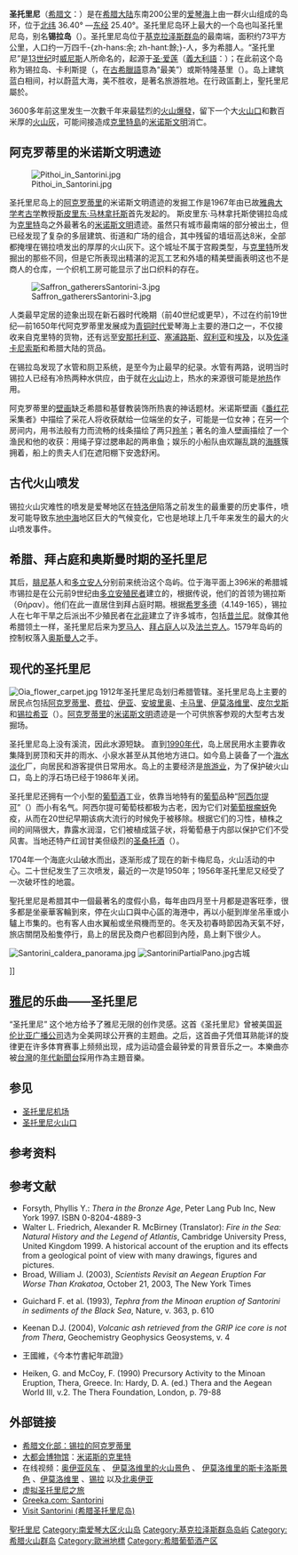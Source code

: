 {{Infobox Greek Dimos
|name = 圣托里尼 / 希拉（古）|name_local = Σαντορίνη / Θήρα
|image_skyline = [[File:Ia_Santorini-2009-1.JPG|325px]]
|caption_skyline = 从火山喷口处眺望
|image_map = 2011 Dimos Thiras.png
|city_seal = <!-- 檔案不存在 Municipality of Thera (Santorini) logo.png -->
|lat_deg = 36
|lat_min = 25
|lon_deg = 25
|lon_min = 26
|elevation_min =
|elevation_max =
|periph = [[南爱琴|南爱琴]]
|periphunit = [[希拉|希拉]]
|pop_municipality   = 15550
|area_municipality  = 90.69
|pop_municunit   = 14005
|area_municunit  =
|pop_community   = 1857
|mayor =
|party =
|since =
|population_as_of = 2011
|postal_code = 847 00, 847 02
|area_code = 22860
|licence = EM
|website = [http://www.thira.gr www.thira.gr] 
}}

'''圣托里尼'''（[[希腊文|希腊文]]：{{lang|el|Σαντορίνη}}）是在[[希腊|希腊]][[大陆|大陆]]东南200公里的[[爱琴海|爱琴海]]上由一群火山组成的岛环，位于[[北纬|北纬]] 36.40° —[[东经|东经]] 25.40°。圣托里尼岛环上最大的一个岛也叫圣托里尼岛，别名'''锡拉岛'''（{{lang|el|Θήρα}}）。圣托里尼岛位于[[基克拉泽斯群岛|基克拉泽斯群岛]]的最南端，面积约73平方公里，人口约一万四千-{zh-hans:余; zh-hant:餘;}-人，多为希腊人。“圣托里尼”是[[13世纪|13世纪]]时[[威尼斯|威尼斯]]人所命名的，起源于[[圣·爱莲|圣·爱莲]]（[[義大利語|義大利語]]：{{lang|it|Santa Irene}}）；在此前这个岛称为锡拉岛、卡利斯提（{{lang|el|Καλλίστη}}，在[[古希臘語|古希臘語]]意為“最美”）或斯特隆基里（{{lang|el|Στρογγύλη}}）。岛上建筑蓝白相间，衬以蔚蓝大海，美不胜收，是著名旅游胜地。在行政區劃上，聖托里尼屬於{{link-en|希拉州|Thira (regional unit)}}。

3600多年前这里发生一次數千年来最猛烈的[[米诺斯火山爆发|火山爆發]]，留下一个大[[火山口|火山口]]和數百米厚的[[火山灰|火山灰]]，可能间接造成[[克里特島|克里特島]]的[[米诺斯文明|米诺斯文明]]消亡。
<!--
[[File:santorini-from-ferry-2002.jpg|thumb]]
-->

== 阿克罗蒂里的米诺斯文明遗迹 ==

[[File:Pithoi_in_Santorini.jpg|thumb]]

圣托里尼岛上的[[阿克罗蒂里_(考古遗址)|阿克罗蒂里]]的米诺斯文明遗迹的发掘工作是1967年由已故[[雅典大学|雅典大学]][[考古学|考古学]]教授[[斯皮里东·马林拿托斯|斯皮里东·马林拿托斯]]首先发起的。 斯皮里东·马林拿托斯使锡拉岛成为[[克里特|克里特]]岛之外最著名的[[米诺斯文明|米诺斯文明]]遗迹。虽然只有城市最南端的部分被出土，但已经发现了复杂的多层建筑、街道和广场的组合，其中残留的墙垣高达8米，全部都掩埋在锡拉喷发出的厚厚的火山灰下。这个城址不属于宫殿类型，与[[克里特|克里特]]所发掘出的那些不同，但是它所表现出精湛的泥瓦工艺和外墙的精美壁画表明这也不是商人的仓库，一个织机工房可能显示了出口织料的存在。

[[File:Saffron_gatherersSantorini-3.jpg|thumb]]

人类最早定居的迹象出现在新石器时代晚期（前40世纪或更早），不过在约前19世纪—前1650年代阿克罗蒂里发展成为[[青铜时代|青铜时代]]爱琴海上主要的港口之一，不仅接收来自克里特的货物，还有远至[[安那托利亚|安那托利亚]]、[[塞浦路斯|塞浦路斯]]、[[叙利亚|叙利亚]]和[[古埃及|埃及]]，以及[[佐泽卡尼索斯|佐泽卡尼索斯]]和希腊大陆的货品。

在锡拉岛发现了水管和厕卫系统，是至今为止最早的纪录。水管有两路，说明当时锡拉人已经有冷热两种水供应，由于就在[[火山|火山]]边上，热水的来源很可能是[[地热|地热]]作用。

阿克罗蒂里的[[壁画|壁画]]缺乏希腊和基督教装饰所热衷的神话题材。米诺斯壁画《[[番红花|番红花]]采集者》中描绘了采花人将收获献给一位端坐的女子，可能是一位女神；在另一个房间内，用书法般有力而流畅的线条描绘了两只[[羚羊|羚羊]]；著名的渔人壁画描绘了一个渔民和他的收获：用绳子穿过腮串起的两串鱼；娱乐的小船队由欢蹦乱跳的[[海豚|海豚]]簇拥着，船上的贵夫人们在遮阳棚下安逸舒闲。

== 古代火山喷发 ==
{{main|米诺斯火山爆发}}
锡拉火山灾难性的喷发是爱琴地区在[[特洛伊|特洛伊]]陷落之前发生的最重要的历史事件，喷发可能导致东[[地中海|地中海]]地区巨大的气候变化，它也是地球上几千年来发生的最大的火山喷发事件。

== 希腊、拜占庭和奥斯曼时期的圣托里尼 ==
其后，[[腓尼基|腓尼基]]人和[[多立安人|多立安人]]分别前来统治这个岛屿。位于海平面上396米的希腊城市锡拉是在公元前9世纪由[[多立安|多立安]][[殖民者|殖民者]]建立的，根据传说，他们的首领为锡拉斯（Θήραν）。他们在此一直居住到拜占庭时期。根据[[希罗多德|希罗多德]]（4.149-165），锡拉人在七年干旱之后派出不少殖民者在[[北非|北非]]建立了许多城市，包括[[昔兰尼|昔兰尼]]。就像其他希腊领土一样，圣托里尼后来为[[古罗马|罗马人]]、[[拜占庭帝国|拜占庭人]]以及[[法兰克人|法兰克人]]。1579年岛屿的控制权落入[[奥斯曼帝国|奥斯曼人]]之手。

== 现代的圣托里尼 ==
[[File:Oia_flower_carpet.jpg|thumbnail]]
1912年圣托里尼岛划归希腊管辖。圣托里尼岛上主要的居民点包括[[阿克罗蒂里|阿克罗蒂里]]、[[费拉|费拉]]、[[伊亚_(希腊)|伊亚]]、[[安坡里奥|安坡里奥]]、[[卡马里|卡马里]]、[[伊莫洛维里|伊莫洛维里]]、[[皮尔戈斯_(圣托里尼)|皮尔戈斯]]和[[锡拉希亚|锡拉希亚]]（{{lang|el|Θηρασία}}）。[[阿克罗蒂里|阿克罗蒂里]]的[[米诺斯文明|米诺斯文明]]遗迹是一个可供旅客参观的大型考古发掘场。

圣托里尼岛上没有溪流，因此水源短缺。 直到[[1990年代|1990年代]]，岛上居民用水主要靠收集降到房顶和天井的雨水、小泉水甚至从其他地方进口。如今島上装备了一个[[海水淡化|海水淡化]]厂，向居民和游客提供日常用水。岛上的主要经济是[[旅游业|旅游业]]，为了保护破火山口，岛上的浮石场已经于1986年关闭。

圣托里尼还拥有一个小型的[[葡萄酒|葡萄酒]]工业，依靠当地特有的[[葡萄|葡萄]]品种“[[阿西尔提可|阿西尔提可]]”（{{lang|el|Ασύρτικο}}）而小有名气。阿西尔提可葡萄枝都极为古老，因为它们对[[葡萄根瘤蚜|葡萄根瘤蚜]]免疫，从而在20世纪早期该病大流行的时候免于被移除。根据它们的习性，植株之间的间隔很大，靠露水润湿，它们被植成篮子状，将葡萄悬于内部以保护它们不受风害。当地还特产红润甘美但级烈的[[圣桑托酒|圣桑托酒]]（{{lang|el|Βινσάντο}}）。

1704年一个海底火山破水而出，逐渐形成了现在的新卡梅尼岛，火山活动的中心。二十世纪发生了三次喷发，最近的一次是1950年；1956年圣托里尼又经受了一次破坏性的地震。

聖托里尼是希腊其中一個最著名的度假小島，每年由四月至十月都是遊客旺季，很多都是坐豪華客輪到來，停在火山口與中心區的海港中，再以小艇到岸坐吊車或小驢上市集的。也有客人由水翼船或坐飛機而至的。冬天及初春時節因為天氣不好，旅店關閉及船隻停行，島上的居民及商户也都回到內陸，島上剩下很少人。

[[File:Santorini_caldera_panorama.jpg|thumb]]
[[File:SantoriniPartialPano.jpg|thumb]]古城</center>]]

==[[雅尼|雅尼]]的乐曲——圣托里尼==

“圣托里尼” 这个地方给予了雅尼无限的创作灵感。这首《圣托里尼》曾被美国[[CBS_(電視網)|哥伦比亚广播公司]]选为全美网球公开赛的主题曲。之后，这首曲子凭借耳熟能详的旋律更在许多体育赛事上频频出现，成为运动盛会最钟爱的背景音乐之一。本樂曲亦被[[台灣電視台列表|台灣]]的[[年代新聞台|年代新聞台]]採用作為主題音樂。

== 参见 ==

* [[圣托里尼机场|圣托里尼机场]]
* [[圣托里尼火山口|圣托里尼火山口]]

== 参考资料 ==
{{reflist}}

== 参考文献 ==
* Forsyth, Phyllis Y.: ''Thera in the Bronze Age'', Peter Lang Pub Inc, New York 1997. ISBN 0-8204-4889-3
* Walter L. Friedrich, Alexander R. McBirney (Translator): ''Fire in the Sea: Natural History and the Legend of Atlantis'', Cambridge University Press, United Kingdom 1999. A historical account of the eruption and its effects from a geological point of view with many drawings, figures and pictures.
* Broad, William J. (2003), ''Scientists Revisit an Aegean Eruption Far Worse Than Krakatoa'', October 21, 2003, The New York Times
* {{note|Guichard}} Guichard F. et al. (1993), ''Tephra from the Minoan eruption of Santorini in sediments of the Black Sea'', Nature, v. 363, p. 610
* {{note|Keenan}} Keenan D.J. (2004), ''Volcanic ash retrieved from the GRIP ice core is not from Thera'', Geochemistry Geophysics Geosystems, v. 4
* {{note|Bamboo}} 王國維，《今本竹書紀年疏證》
* {{note|McCoy}} Heiken, G. and McCoy, F. (1990) Precursory Activity to the Minoan Eruption, Thera, Greece. In: Hardy, D. A. (ed.) Thera and the Aegean World III, v.2. The Thera Foundation, London, p. 79-88

{{commonscat|Santorini}}

== 外部链接 ==

* [http://www.culture.gr/ 希腊文化部：锡拉的阿克罗蒂里] {{Wayback|url=http://www.culture.gr/ |date=20110220183851 }}
* [[大都会博物馆|大都会博物馆]]：[http://www.metmuseum.org/toah/hd/mino/hd_mino.htm 米诺斯的克里特] {{Wayback|url=http://www.metmuseum.org/toah/hd/mino/hd_mino.htm |date=20210111201459 }}
* 在线视频：[http://www.travel-to-santorini.com/webcamera/oia_webcam.php 奥伊亚风车] {{Wayback|url=http://www.travel-to-santorini.com/webcamera/oia_webcam.php |date=20200820235425 }}、 [http://www.travel-to-santorini.com/webcamera/imerovigli_volcano_webcam.php 伊莫洛维里的火山景色] {{Wayback|url=http://www.travel-to-santorini.com/webcamera/imerovigli_volcano_webcam.php |date=20200820234706 }}、 [http://www.travel-to-santorini.com/webcamera/imerovigli_skaros_webcam.php 伊莫洛维里的斯卡洛斯景色] {{Wayback|url=http://www.travel-to-santorini.com/webcamera/imerovigli_skaros_webcam.php |date=20200821002141 }}、[http://www.santorini.net/index.php?id=130 伊莫洛维里] {{Wayback|url=http://www.santorini.net/index.php?id=130 |date=20131210071341 }}、[http://www.santorin.deu.net/webcam/ 锡拉] {{Wayback|url=http://www.santorin.deu.net/webcam/ |date=20161023144309 }}以及[http://www.chelidonia.com/index.php?option=content&task=view&id=25&Itemid=69 北奥伊亚] {{Wayback|url=http://www.chelidonia.com/index.php?option=content&task=view&id=25&Itemid=69 |date=20190609205628 }}
* [http://www.vrsantorini.com 虚拟圣托里尼之旅] {{Wayback|url=http://www.vrsantorini.com/ |date=20201128164841 }}
* [http://www.greeka.com/cyclades/santorini/ Greeka.com: Santorini] {{Wayback|url=http://www.greeka.com/cyclades/santorini/ |date=20201117122842 }}
* [http://www.visit-santorini.com/ Visit Santorini (希腊圣托里尼岛)] {{Wayback|url=http://www.visit-santorini.com/ |date=20201126145744 }}

{{愛琴海諸島}}
{{Authority control}}
[[Category:聖托里尼|]]
[[Category:南爱琴大区火山岛|Category:南爱琴大区火山岛]]
[[Category:基克拉泽斯群岛岛屿|Category:基克拉泽斯群岛岛屿]]
[[Category:希腊火山群岛|Category:希腊火山群岛]]
[[Category:歐洲地標|Category:歐洲地標]]
[[Category:希腊葡萄酒产区|Category:希腊葡萄酒产区]]
